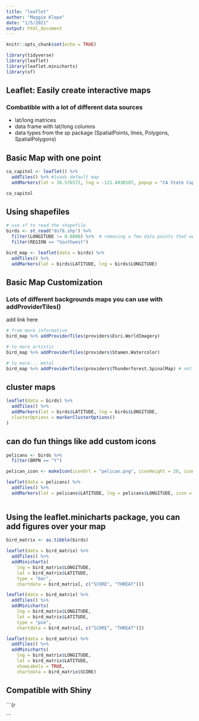 ```yaml
---
title: "leaflet"
author: "Maggie Klope"
date: "1/5/2021"
output: html_document
---
```


```r
knitr::opts_chunk$set(echo = TRUE)

library(tidyverse)
library(leaflet)
library(leaflet.minicharts)
library(sf)

```

## Leaflet: Easily create interactive maps

### Combatible with a lot of different data sources

- lat/long matrices
- data frame with lat/long columns
- data types from the sp package (SpatialPoints, lines, Polygons, SpatialPolygons)

## Basic Map with one point
```r
ca_capitol <- leaflet() %>%
  addTiles() %>% #loads default map
  addMarkers(lat = 38.576572, lng = -121.4930107, popup = "CA State Capitol")

ca_capitol

```

## Using shapefiles
```r
# use sf to read the shapefile
birds <- st_read("ds78.shp") %>% 
  filter(LONGITUDE != 0.0000) %>%  # removing a few data points that were missing lat/long
  filter(REGION == "Southwest")

bird_map <- leaflet(data = birds) %>% 
  addTiles() %>% 
  addMarkers(lat = birds$LATITUDE, lng = birds$LONGITUDE)


```

## Basic Map Customization

### Lots of different backgrounds maps you can use with addProviderTiles()

add link here

```r
# from more informative
bird_map %>% addProviderTiles(providers$Esri.WorldImagery)

# to more artistic
bird_map %>% addProviderTiles(providers$Stamen.Watercolor)

# to more... metal
bird_map %>% addProviderTiles(providers$Thunderforest.SpinalMap) # not working


```

## cluster maps
```r
leaflet(data = birds) %>%
  addTiles() %>%
  addMarkers(lat = birds$LATITUDE, lng = birds$LONGITUDE,
  clusterOptions = markerClusterOptions()
)

```

## can do fun things like add custom icons
```r

pelicans <- birds %>% 
  filter(BRPN == "Y")

pelican_icon <- makeIcon(iconUrl = "pelican.png", iconHeight = 20, iconWidth = 20)

leaflet(data = pelicans) %>% 
  addTiles() %>% 
  addMarkers(lat = pelicans$LATITUDE, lng = pelicans$LONGITUDE, icon = pelican_icon)
  
```

## Using the leaflet.minicharts package, you can add figures over your map

```r
bird_matrix <- as.tibble(birds)

leaflet(data = bird_matrix) %>% 
  addTiles() %>% 
  addMinicharts(
    lng = bird_matrix$LONGITUDE,
    lat = bird_matrix$LATITUDE,
    type = "bar",
    chartdata = bird_matrix[, c("SCORE", "THREAT")])

leaflet(data = bird_matrix) %>% 
  addTiles() %>% 
  addMinicharts(
    lng = bird_matrix$LONGITUDE,
    lat = bird_matrix$LATITUDE,
    type = "pie",
    chartdata = bird_matrix[, c("SCORE", "THREAT")])

leaflet(data = bird_matrix) %>% 
  addTiles() %>% 
  addMinicharts(
    lng = bird_matrix$LONGITUDE,
    lat = bird_matrix$LATITUDE,
    showLabels = TRUE,
    chartdata = bird_matrix$SCORE)

```

## Compatible with Shiny


```{r


```


